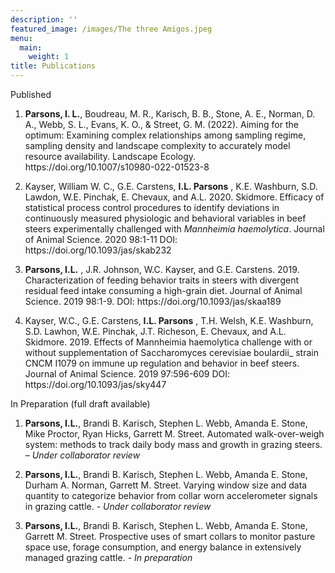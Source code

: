 ```yaml
---
description: ''
featured_image: /images/The three Amigos.jpeg
menu:
  main:
    weight: 1
title: Publications
---
```

Published

1. **Parsons, I. L.**, Boudreau, M. R., Karisch, B. B., Stone, A. E., Norman, D. A., Webb, S. L., Evans, K. O., & Street, G. M. (2022). Aiming for the optimum: Examining complex relationships among sampling regime, sampling density and landscape complexity to accurately model resource availability. Landscape Ecology. https://doi.org/10.1007/s10980-022-01523-8 

2. Kayser, William W. C., G.E. Carstens, **I.L. Parsons** , K.E. Washburn, S.D. Lawdon, W.E. Pinchak, E. Chevaux, and A.L. 2020. Skidmore. Efficacy of statistical process control procedures to identify deviations in continuously measured physiologic and behavioral variables in beef steers experimentally challenged with _Mannheimia haemolytica_. Journal of Animal Science. 2020 98:1-11 DOI: https://doi.org/10.1093/jas/skab232

3. **Parsons, I.L.** , J.R. Johnson, W.C. Kayser, and G.E. Carstens. 2019. Characterization of feeding behavior traits in steers with divergent residual feed intake consuming a high-grain diet. Journal of Animal Science. 2019 98:1-9. DOI: https://doi.org/10.1093/jas/skaa189

4. Kayser, W.C., G.E. Carstens, **I.L. Parsons** , T.H. Welsh, K.E. Washburn, S.D. Lawhon, W.E. Pinchak, J.T. Richeson, E. Chevaux, and A.L. Skidmore. 2019. Effects of Mannheimia haemolytica challenge with or without supplementation of Saccharomyces cerevisiae boulardii_ strain CNCM I1079 on immune up regulation and behavior in beef steers. Journal of Animal Science. 2019 97:596-609 DOI: https://doi.org/10.1093/jas/sky447

In Preparation (full draft available)

1. **Parsons, I.L.**, Brandi B. Karisch, Stephen L. Webb, Amanda E. Stone, Mike Proctor, Ryan Hicks, Garrett M. Street. Automated walk-over-weigh system: methods to track daily body mass and growth in grazing steers. – _Under collaborator review_

2. **Parsons, I.L.**, Brandi B. Karisch, Stephen L. Webb, Amanda E. Stone, Durham A. Norman, Garrett M. Street. Varying window size and data quantity to categorize behavior from collar worn accelerometer signals in grazing cattle. - _Under collaborator review_

3. **Parsons, I.L.**, Brandi B. Karisch, Stephen L. Webb, Amanda E. Stone, Garrett M. Street. Prospective uses of smart collars to monitor pasture space use, forage consumption, and energy balance in extensively managed grazing cattle. - _In preparation_ 

